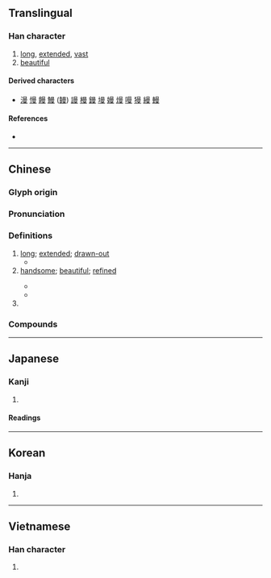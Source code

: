 {{character info}}
==Translingual==

===Han character===
{{Han char|rn=73|rad=曰|as=07|sn=11|four=60407|canj=AWLE|ids=⿳⺜罒又}}

# [[long]], [[extended]], [[vast]]
# [[beautiful]]

====Derived characters====
* [[漫]] [[慢]] [[饅]] [[鰻]] ([[鳗]]) [[謾]] [[槾]] [[鏝]] [[墁]] [[嫚]] [[熳]] [[𠼦]] [[獌]] [[縵]] [[䡬]]

====References====
* {{Han ref|kx=0503.020|dkj=14298|dj=0876.040|hdz=10399.150|uh=66FC|ud=26364|bh=B0D2|bd=45266}}

----

==Chinese==
{{zh-forms}}

===Glyph origin===
{{Han etym}}

===Pronunciation===
{{zh-pron
|m=màn
|c=maan6
|mn=bān/qz,xm,zz:boān
|mn-t=bhuang6/bhuêng6/mang6
|mn-t_note=bhuang6 - Shantou; bhuêng6 - Chaozhou; mang6 - literary, used in {{zh-l|*曼谷}}
|mc=y
|oc=y
|ma=
|cat=a
}}

===Definitions===
{{zh-hanzi}}

# [[long]]; [[extended]]; [[drawn-out]]
#* {{zh-x|韓 ^娥 因 曼-聲 哀哭，一 里 老幼 悲愁 垂-涕 相對，三日 不 食。|Han E, full of hurt, thus cried out in '''long''' wailing songs, and people of the neighbourhood found themselves sad, desolate, and full of tears, and for three days they were unable to eat.|ref=Liezi}}
# [[handsome]]; [[beautiful]]; [[refined]]
#: {{zh-x|曼妙|graceful; beautiful}}
#* {{zh-x|曼 理 皓 齒，說{yuè} 情 而 捐 精。|The beauty having '''delicate''' skin and pretty white teeth pleases feeling but exhausts energy.|ref=Hanfeizi}}
#* {{zh-x|今 雖 欲 自 雕琢，曼 辭 以 自-飾，無益 於 俗，不-信，適 足 取 辱 耳。|Now although I might try to add glory and fame to myself, or with '''fine''' words seek to excuse my error, it would have no effect on the vulgar. I would not be believed, but would only take upon myself further shame.|CL|ref=1st century {{BCE}}, {{w|Sima Qian}}, ''Letter to Ren An''. Translated by {{w|Burton Watson}}.}}
# {{surname|zh}}

===Compounds===
{{zh-der|布希曼|安曼|土庫曼|曼妙|曼荼羅|曼延|曼暖|曼羨|曼儂|曼徹斯特|曼麗|曼睩|曼靡|曼波|曼衍|曼壽|曼聲|曼陀林|曼辭|曼澤|曼哈坦島|曼陀羅|柔曼|曼荊|曼鬋|曼谷|阿利曼|靡曼|輕歌曼舞|羅曼蒂克|阿曼|諾曼第|羅曼史|諾曼人|莫曼斯克|曼成|曼珠沙華|加里曼丹|祁曼塔格|寶天曼|喀勒塔吐格曼|吐曼塔勒|艾西曼|拜什吐格曼}}

----

==Japanese==

===Kanji===
{{ja-kanji|grade=|rs=曰07}}

# {{rfdef|ja|sort=曰07}}

====Readings====
{{ja-readings
|goon=まん, もん
|kanon=ばん
|kun=なが-い, ひ-く, ひろ-い
}}

----

==Korean==

===Hanja===
{{ko-hanja|hangeul=만|eumhun=|rv=man|mr=man|y=man}}

# {{rfdef|ko|sort=曰07}}

----

==Vietnamese==

===Han character===
{{vi-readings|reading=man, mạn|rs=曰07}}

# {{rfdef|vi|sort=曰07}}
